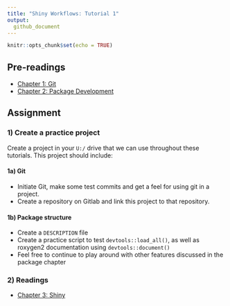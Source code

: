 ```yaml
---
title: "Shiny Workflows: Tutorial 1"
output: 
  github_document
---
```


```r
knitr::opts_chunk$set(echo = TRUE)
```

## Pre-readings

- [Chapter 1: Git](https://b-klaver.github.io/shinyWorkflows/git.html)   
- [Chapter 2: Package Development](https://b-klaver.github.io/shinyWorkflows/package-development.html)   

## Assignment

### 1) Create a practice project

Create a project in your `U:/` drive that we can use throughout these tutorials. This project should include:

#### 1a) Git

- Initiate Git, make some test commits and get a feel for using git in a project.   
- Create a repository on Gitlab and link this project to that repository.   

#### 1b) Package structure

- Create a `DESCRIPTION` file
- Create a practice script to test `devtools::load_all()`, as well as roxygen2 documentation using `devtools::document()`
- Feel free to continue to play around with other features discussed in the package chapter

### 2) Readings

- [Chapter 3: Shiny](https://b-klaver.github.io/shinyWorkflows/shiny.html)
